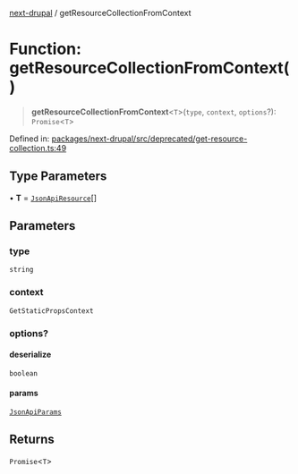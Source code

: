 [next-drupal](../globals.mdx) / getResourceCollectionFromContext

# Function: getResourceCollectionFromContext()

> **getResourceCollectionFromContext**\<`T`\>(`type`, `context`, `options`?): `Promise`\<`T`\>

Defined in: [packages/next-drupal/src/deprecated/get-resource-collection.ts:49](https://github.com/chapter-three/next-drupal/blob/99d53e7de9f279983acefda33ce5bc4643bafb3c/packages/next-drupal/src/deprecated/get-resource-collection.ts#L49)

## Type Parameters

• **T** = [`JsonApiResource`](../interfaces/JsonApiResource.mdx)[]

## Parameters

### type

`string`

### context

`GetStaticPropsContext`

### options?

#### deserialize

`boolean`

#### params

[`JsonApiParams`](../type-aliases/JsonApiParams.mdx)

## Returns

`Promise`\<`T`\>
